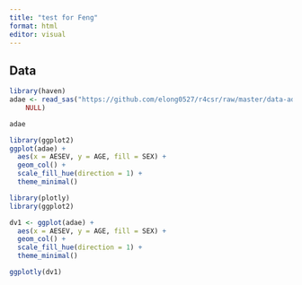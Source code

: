 ```yaml
---
title: "test for Feng"
format: html
editor: visual
---
```


## Data

```r
library(haven)
adae <- read_sas("https://github.com/elong0527/r4csr/raw/master/data-adam/adae.sas7bdat", 
    NULL)

adae

```

```r
library(ggplot2)
ggplot(adae) +
  aes(x = AESEV, y = AGE, fill = SEX) +
  geom_col() +
  scale_fill_hue(direction = 1) +
  theme_minimal()

```

```r
library(plotly)
library(ggplot2)

dv1 <- ggplot(adae) +
  aes(x = AESEV, y = AGE, fill = SEX) +
  geom_col() +
  scale_fill_hue(direction = 1) +
  theme_minimal()

ggplotly(dv1)


```
